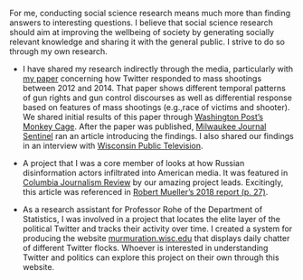 <link rel="stylesheet" href="styles.css" type="text/css">

For me, conducting social science research means much more than finding answers to interesting questions. I believe that social science research should aim at improving the wellbeing of society by generating socially relevant knowledge and sharing it with the general public. I strive to do so through my own research.

* I have shared my research indirectly through the media, particularly with [my paper](https://doi.org/10.1093/jcmc/zmz009) concerning how Twitter responded to mass shootings between 2012 and 2014. That paper shows different temporal patterns of gun rights and gun control discourses as well as differential response based on features of mass shootings (e.g.,race of victims and shooter). We shared initial results of this paper through [Washington Post's Monkey Cage](https://www.washingtonpost.com/news/the-switch/wp/2018/02/20/why-social-media-appeals-after-mass-shootings-have-done-little-to-change-gun-laws/?fbclid=IwAR1tnTttjem8UrYPPKxtqgJNj1hrfQnWCishTOGl56ZfSNVYFXJfEN4yxA4). After the paper was published, [Milwaukee Journal Sentinel](https://www.jsonline.com/restricted/?return=https%3A%2F%2Fwww.jsonline.com%2Fstory%2Fnews%2Fpolitics%2Felections%2F2019%2F06%2F21%2Fstudy-responses-mass-shootings-finds-gun-rights-side-winning%2F1522977001%2F) ran an article introducing the findings. I also shared our findings in an interview with [Wisconsin Public Television](https://www.pbs.org/video/post-shooting-sentiments-intense-they-are-fleeting/).

* A project that I was a core member of looks at how Russian disinformation actors infiltrated into American media. It was featured in [Columbia Journalism Review]( https://www.cjr.org/analysis/tweets-russia-news.php) by our amazing project leads. Excitingly, this article was referenced in [Robert Mueller’s 2018 report (p. 27)]( https://www.justice.gov/storage/report.pdf).


* As a research assistant for Professor Rohe of the Department of Statistics, I was involved in a project that locates the elite layer of the political Twitter and tracks their activity over time. I created a system for producing the website [murmuration.wisc.edu]( https://murmuration.wisc.edu) that displays daily chatter of different Twitter flocks. Whoever is interested in understanding Twitter and politics can explore this project on their own through this website. 
